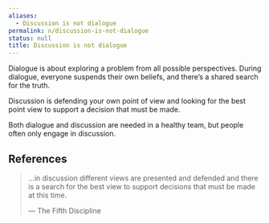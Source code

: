 ```yaml
---
aliases:
  - Discussion is not dialogue
permalink: n/discussion-is-not-dialogue
status: null
title: Discussion is not dialogue
---
```

Dialogue is about exploring a problem from all possible perspectives. During dialogue, everyone suspends their own beliefs, and there’s a shared search for the truth.

Discussion is defending your own point of view and looking for the best point view to support a decision that must be made.

Both dialogue and discussion are needed in a healthy team, but people often only engage in discussion.

## References

> …in discussion different views are presented and defended and there is a search for the best view to support decisions that must be made at this time.
>
> — The Fifth Discipline
